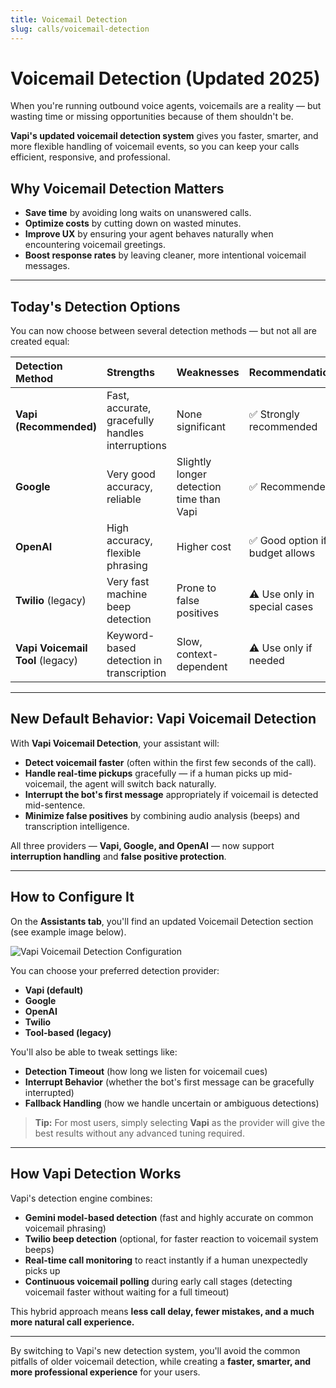 ```yaml
---
title: Voicemail Detection
slug: calls/voicemail-detection
---
```


# Voicemail Detection (Updated 2025)

When you're running outbound voice agents, voicemails are a reality — but wasting time or missing opportunities because of them shouldn't be.

**Vapi's updated voicemail detection system** gives you faster, smarter, and more flexible handling of voicemail events, so you can keep your calls efficient, responsive, and professional.

## **Why Voicemail Detection Matters**

- **Save time** by avoiding long waits on unanswered calls.
- **Optimize costs** by cutting down on wasted minutes.
- **Improve UX** by ensuring your agent behaves naturally when encountering voicemail greetings.
- **Boost response rates** by leaving cleaner, more intentional voicemail messages.

---

## **Today's Detection Options**

You can now choose between several detection methods — but not all are created equal:

| Detection Method | Strengths | Weaknesses | Recommendation |
| :--------------- | :-------- | :--------- | :------------- |
| **Vapi (Recommended)** | Fast, accurate, gracefully handles interruptions | None significant | ✅ Strongly recommended |
| **Google** | Very good accuracy, reliable | Slightly longer detection time than Vapi | ✅ Recommended |
| **OpenAI** | High accuracy, flexible phrasing | Higher cost | ✅ Good option if budget allows |
| **Twilio** (legacy) | Very fast machine beep detection | Prone to false positives | ⚠️ Use only in special cases |
| **Vapi Voicemail Tool** (legacy) | Keyword-based detection in transcription | Slow, context-dependent | ⚠️ Use only if needed |

---

## **New Default Behavior: Vapi Voicemail Detection**

With **Vapi Voicemail Detection**, your assistant will:

- **Detect voicemail faster** (often within the first few seconds of the call).
- **Handle real-time pickups** gracefully — if a human picks up mid-voicemail, the agent will switch back naturally.
- **Interrupt the bot's first message** appropriately if voicemail is detected mid-sentence.
- **Minimize false positives** by combining audio analysis (beeps) and transcription intelligence.

All three providers — **Vapi, Google, and OpenAI** — now support **interruption handling** and **false positive protection**.

---

## **How to Configure It**

On the **Assistants tab**, you'll find an updated Voicemail Detection section (see example image below).

![Vapi Voicemail Detection Configuration](/static/images/advanced-tab/vapi-voicemail-detection.png)

You can choose your preferred detection provider:
- **Vapi (default)**
- **Google**
- **OpenAI**
- **Twilio**
- **Tool-based (legacy)**

You'll also be able to tweak settings like:
- **Detection Timeout** (how long we listen for voicemail cues)
- **Interrupt Behavior** (whether the bot's first message can be gracefully interrupted)
- **Fallback Handling** (how we handle uncertain or ambiguous detections)

> **Tip:** For most users, simply selecting **Vapi** as the provider will give the best results without any advanced tuning required.

---

## **How Vapi Detection Works**

Vapi's detection engine combines:
- **Gemini model-based detection** (fast and highly accurate on common voicemail phrasing)
- **Twilio beep detection** (optional, for faster reaction to voicemail system beeps)
- **Real-time call monitoring** to react instantly if a human unexpectedly picks up
- **Continuous voicemail polling** during early call stages (detecting voicemail faster without waiting for a full timeout)

This hybrid approach means **less call delay, fewer mistakes, and a much more natural call experience.**

---

By switching to Vapi's new detection system, you'll avoid the common pitfalls of older voicemail detection, while creating a **faster, smarter, and more professional experience** for your users.
